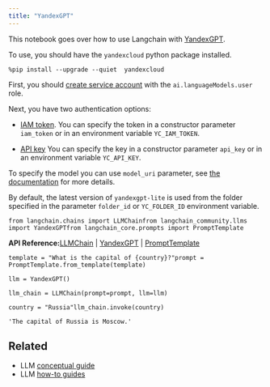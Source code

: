 ```yaml
---
title: "YandexGPT"
---
```


This notebook goes over how to use Langchain with [YandexGPT](https://cloud.yandex.com/en/services/yandexgpt).

To use, you should have the `yandexcloud` python package installed.

```
%pip install --upgrade --quiet  yandexcloud
```

First, you should [create service account](https://cloud.yandex.com/en/oss/iam/operations/sa/create) with the `ai.languageModels.user` role.

Next, you have two authentication options:

* [IAM token](https://cloud.yandex.com/en/oss/iam/operations/iam-token/create-for-sa). You can specify the token in a constructor parameter `iam_token` or in an environment variable `YC_IAM_TOKEN`.

* [API key](https://cloud.yandex.com/en/oss/iam/operations/api-key/create) You can specify the key in a constructor parameter `api_key` or in an environment variable `YC_API_KEY`.

To specify the model you can use `model_uri` parameter, see [the documentation](https://cloud.yandex.com/en/oss/yandexgpt/concepts/models#yandexgpt-generation) for more details.

By default, the latest version of `yandexgpt-lite` is used from the folder specified in the parameter `folder_id` or `YC_FOLDER_ID` environment variable.

```
from langchain.chains import LLMChainfrom langchain_community.llms import YandexGPTfrom langchain_core.prompts import PromptTemplate
```

**API Reference:**[LLMChain](https://python.langchain.com/api_reference/langchain/chains/langchain.chains.llm.LLMChain.html) | [YandexGPT](https://python.langchain.com/api_reference/community/llms/langchain_community.llms.yandex.YandexGPT.html) | [PromptTemplate](https://python.langchain.com/api_reference/core/prompts/langchain_core.prompts.prompt.PromptTemplate.html)

```
template = "What is the capital of {country}?"prompt = PromptTemplate.from_template(template)
```

```
llm = YandexGPT()
```

```
llm_chain = LLMChain(prompt=prompt, llm=llm)
```

```
country = "Russia"llm_chain.invoke(country)
```

```
'The capital of Russia is Moscow.'
```

## Related

* LLM [conceptual guide](/src/oss/concepts/text_llms)
* LLM [how-to guides](/src/oss/how_to/#llms)
